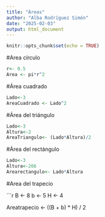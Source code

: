 ```yaml
---
title: "Áreas"
author: "Alba Rodríguez Simón"
date: "2025-02-03"
output: html_document
---
```


```r
knitr::opts_chunk$set(echo = TRUE)
```
#Area círculo
```r
r<- 0.5
Area <- pi*r^2
```
#Área cuadrado
```r
Lado<-3
AreaCuadrado <- Lado^2
```
#Área del triángulo
```r
Lado<-3
Altura<-2
AreaTriangulo<- (Lado*Altura)/2
```
#Área del rectángulo

```r
Lado<-3
Altura<-266
Arearectangulo<- Lado*Altura
```
#Area del trapecio

```r
B <- 8
b <- 5
H <- 4

Areatrapecio <- ((B + b) * H) / 2